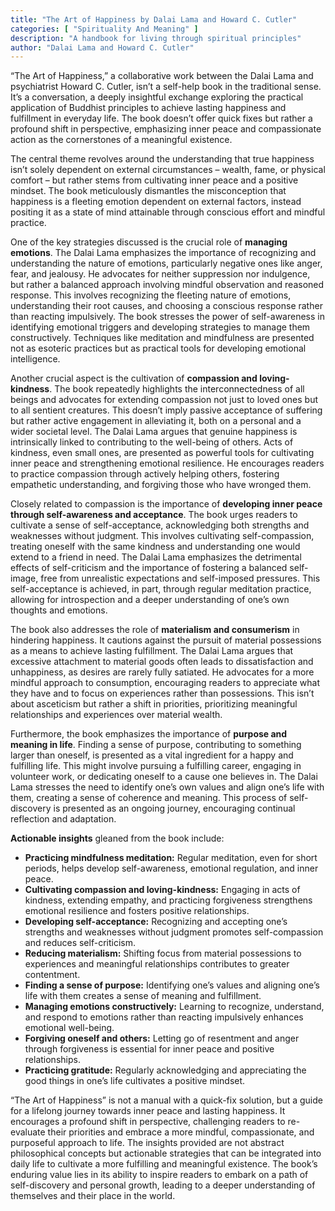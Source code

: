 ```yaml
---
title: "The Art of Happiness by Dalai Lama and Howard C. Cutler"
categories: [ "Spirituality And Meaning" ]
description: "A handbook for living through spiritual principles"
author: "Dalai Lama and Howard C. Cutler"
---
```

"The Art of Happiness," a collaborative work between the Dalai Lama and psychiatrist Howard C. Cutler, isn't a self-help book in the traditional sense. It's a conversation, a deeply insightful exchange exploring the practical application of Buddhist principles to achieve lasting happiness and fulfillment in everyday life.  The book doesn't offer quick fixes but rather a profound shift in perspective, emphasizing inner peace and compassionate action as the cornerstones of a meaningful existence.

The central theme revolves around the understanding that true happiness isn't solely dependent on external circumstances – wealth, fame, or physical comfort – but rather stems from cultivating inner peace and a positive mindset. The book meticulously dismantles the misconception that happiness is a fleeting emotion dependent on external factors,  instead positing it as a state of mind attainable through conscious effort and mindful practice.

One of the key strategies discussed is the crucial role of **managing emotions**.  The Dalai Lama emphasizes the importance of recognizing and understanding the nature of emotions, particularly negative ones like anger, fear, and jealousy.  He advocates for neither suppression nor indulgence, but rather a balanced approach involving mindful observation and reasoned response.  This involves recognizing the fleeting nature of emotions, understanding their root causes, and choosing a conscious response rather than reacting impulsively.  The book stresses the power of self-awareness in identifying emotional triggers and developing strategies to manage them constructively.  Techniques like meditation and mindfulness are presented not as esoteric practices but as practical tools for developing emotional intelligence.

Another crucial aspect is the cultivation of **compassion and loving-kindness**. The book repeatedly highlights the interconnectedness of all beings and advocates for extending compassion not just to loved ones but to all sentient creatures. This doesn't imply passive acceptance of suffering but rather active engagement in alleviating it, both on a personal and a wider societal level.  The Dalai Lama argues that genuine happiness is intrinsically linked to contributing to the well-being of others.  Acts of kindness, even small ones, are presented as powerful tools for cultivating inner peace and strengthening emotional resilience.  He encourages readers to practice compassion through actively helping others, fostering empathetic understanding, and forgiving those who have wronged them.

Closely related to compassion is the importance of **developing inner peace through self-awareness and acceptance**. The book urges readers to cultivate a sense of self-acceptance, acknowledging both strengths and weaknesses without judgment.  This involves cultivating self-compassion, treating oneself with the same kindness and understanding one would extend to a friend in need.  The Dalai Lama emphasizes the detrimental effects of self-criticism and the importance of fostering a balanced self-image, free from unrealistic expectations and self-imposed pressures.  This self-acceptance is achieved, in part, through regular meditation practice, allowing for introspection and a deeper understanding of one's own thoughts and emotions.

The book also addresses the role of **materialism and consumerism** in hindering happiness. It cautions against the pursuit of material possessions as a means to achieve lasting fulfillment.  The Dalai Lama argues that excessive attachment to material goods often leads to dissatisfaction and unhappiness, as desires are rarely fully satiated.  He advocates for a more mindful approach to consumption, encouraging readers to appreciate what they have and to focus on experiences rather than possessions.  This isn't about asceticism but rather a shift in priorities, prioritizing meaningful relationships and experiences over material wealth.

Furthermore, the book emphasizes the importance of **purpose and meaning in life**.  Finding a sense of purpose, contributing to something larger than oneself, is presented as a vital ingredient for a happy and fulfilling life. This might involve pursuing a fulfilling career, engaging in volunteer work, or dedicating oneself to a cause one believes in.  The Dalai Lama stresses the need to identify one's own values and align one's life with them, creating a sense of coherence and meaning.  This process of self-discovery is presented as an ongoing journey, encouraging continual reflection and adaptation.

**Actionable insights** gleaned from the book include:

* **Practicing mindfulness meditation:**  Regular meditation, even for short periods, helps develop self-awareness, emotional regulation, and inner peace.
* **Cultivating compassion and loving-kindness:** Engaging in acts of kindness, extending empathy, and practicing forgiveness strengthens emotional resilience and fosters positive relationships.
* **Developing self-acceptance:** Recognizing and accepting one's strengths and weaknesses without judgment promotes self-compassion and reduces self-criticism.
* **Reducing materialism:**  Shifting focus from material possessions to experiences and meaningful relationships contributes to greater contentment.
* **Finding a sense of purpose:**  Identifying one's values and aligning one's life with them creates a sense of meaning and fulfillment.
* **Managing emotions constructively:** Learning to recognize, understand, and respond to emotions rather than reacting impulsively enhances emotional well-being.
* **Forgiving oneself and others:** Letting go of resentment and anger through forgiveness is essential for inner peace and positive relationships.
* **Practicing gratitude:** Regularly acknowledging and appreciating the good things in one's life cultivates a positive mindset.

"The Art of Happiness" is not a manual with a quick-fix solution, but a guide for a lifelong journey towards inner peace and lasting happiness.  It encourages a profound shift in perspective, challenging readers to re-evaluate their priorities and embrace a more mindful, compassionate, and purposeful approach to life.  The insights provided are not abstract philosophical concepts but actionable strategies that can be integrated into daily life to cultivate a more fulfilling and meaningful existence.  The book's enduring value lies in its ability to inspire readers to embark on a path of self-discovery and personal growth, leading to a deeper understanding of themselves and their place in the world.

